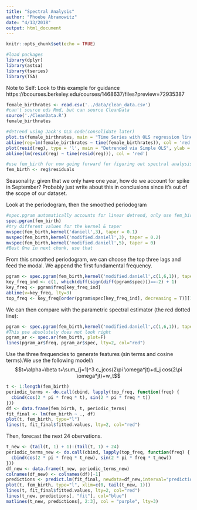 ```yaml
---
title: "Spectral Analysis"
author: "Phoebe Abramowitz"
date: "4/13/2018"
output: html_document
---
```


```r
knitr::opts_chunk$set(echo = TRUE)
```
```r
#load packages
library(dplyr)
library(astsa)
library(tseries)
library(TSA)
```
Note to Self: Look to this example for guidance
https://bcourses.berkeley.edu/courses/1468637/files?preview=72935387
```r
female_birthrates <- read.csv('../data/clean_data.csv')
#can't source eds Rmd, but can source CleanData
source('./CleanData.R')
female_birthrates
```
```r
#detrend using Jack's OLS code(consolidate later)
plot.ts(female_birthrates, main = "Time Series with OLS regression line")
abline(reg=lm(female_birthrates ~ time(female_birthrates)), col = 'red')
plot(resid(reg), type = 'l', main = "Detrended via Simple OLS", ylab = "Birthrates Detrended", xlab = "Time")
abline(lm(resid(reg) ~ time(resid(reg))), col = 'red')

#use fem_birth for now going forward for figuring out spectral analysis
fem_birth <- reg$residuals
```

Seasonality: given that we only have one year, how do we account for spike in September?
Probably just write about this in conclusions since it's out of the scope of our dataset.

Look at the periodogram, then the smoothed periodogram
```r
#spec.pgram automatically accounts for linear detrend, only use fem_birth specifically if detrending a different way
spec.pgram(fem_birth)
#try different values for the kernel & taper
mvspec(fem_birth,kernel('daniell',3), taper = 0.1)
mvspec(fem_birth,kernel('modified.daniell',3), taper = 0.2)
mvspec(fem_birth,kernel('modified.daniell',5), taper = 0)
#Best One in next chunk, use that
```
From this smoothed periodogram, we can choose the top three lags and feed the modal. We append the first fundamental frequency.
```r
pgram <- spec.pgram(fem_birth,kernel('modified.daniell',c(1,6,1)), taper = 0.1,log='no')
key_freq_ind <- c(1, which(diff(sign(diff(pgram$spec)))==-2) + 1)
key_freq <- pgram$freq[key_freq_ind]
abline(v=key_freq, lty=3)
top_freq <- key_freq[order(pgram$spec[key_freq_ind], decreasing = T)][1:3]
```

We can then compare with the parametric spectral estimator (the red dotted line):

```r
pgram <- spec.pgram(fem_birth,kernel('modified.daniell',c(1,6,1)), taper = 0.1)
#This pse absolutely does not look right
pgram_ar <- spec.ar(fem_birth, plot=F)
lines(pgram_ar$freq, pgram_ar$spec, lty=2, col="red")
```
Use the three frequencies to generate features (sin terms and cosine terms).We use the following model:\\
$$t=\alpha+\beta t+\sum_{j=1}^3 c_jcos(2\pi \omega*jt)+d_j cos(2\pi \omega*jt)+w_t$$

```r
t <- 1:length(fem_birth)
periodic_terms <- do.call(cbind, lapply(top_freq, function(freq) {
  cbind(cos(2 * pi * freq * t), sin(2 * pi * freq * t))
}))
df <- data.frame(fem_birth, t, periodic_terms)
fit_final <- lm(fem_birth ~ ., df)
plot(t, fem_birth, type="l")
lines(t, fit_final$fitted.values, lty=2, col="red")
```
Then, forecast the next 24 obervations.
```r
t_new <- (tail(t, 1) + 1):(tail(t, 1) + 24)
periodic_terms_new <- do.call(cbind, lapply(top_freq, function(freq) {
  cbind(cos(2 * pi * freq * t_new), sin(2 * pi * freq * t_new))
}))
df_new <- data.frame(t_new, periodic_terms_new)
colnames(df_new) <- colnames(df)[-1]
predictions <- predict.lm(fit_final, newdata=df_new,interval="prediction", level=.95)
plot(t, fem_birth, type="l", xlim=c(0, tail(t_new, 1)))
lines(t, fit_final$fitted.values, lty=2, col="red")
lines(t_new, predictions[, "fit"], col="blue")
matlines(t_new, predictions[, 2:3], col = "purple", lty=3)
```





